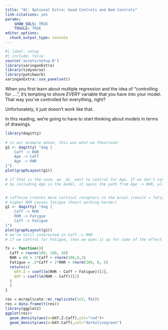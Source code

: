 ---
title: "8C: Optional Extra: Good Controls and Bad Controls"
link-citations: yes
params: 
    SHOW_SOLS: TRUE
    TOGGLE: TRUE
editor_options: 
  chunk_output_type: console
---

```{r}
#| label: setup
#| include: false
source('assets/setup.R')
library(xaringanExtra)
library(tidyverse)
library(patchwork)
xaringanExtra::use_panelset()
```

When you first learn about multiple regression and the idea of "controlling for ....", it's tempting to shove _EVERY_ variable that you have into your model. That way you've controlled for everything, right?  

Unfortunately, it just doesn't work like that.  

In this reading, we're going to have to start thinking about models in terms of drawings.  


```{r}
library(dagitty)
 
# in our example above, this was what we theorised:
g1 <- dagitty( "dag {
    Caff -> RHR
    Age -> Caff
    Age -> RHR
}")
plot(graphLayout(g1))

# if that is the case, we _do_ want to control for Age. If we don't control for Age, then all of the Age -> RHR relationship has to go via Age -> Caff -> RHR. 
# by including Age in the model, it opens the path from Age -> RHR, allowing Caff -> RHR to be estimated without the confounding effect of Age.  


# caffeine creates more cortisol receptors in the brain (result = fatigue)
# higher RHR causes fatigue (heart working harder)  
g1 <- dagitty( "dag {
    Caff -> RHR
    RHR -> Fatigue
    Caff -> Fatigue
}")
plot(graphLayout(g1))  
# we're still interested in Caff -> RHR
# if we control for Fatigue, then we open it up for some of the effect of Caffeine to RHR to go via Fatigue.  

fs <- function(){
  Caff = rnorm(100, 100, 30)
  RHR = 60 + 1*Caff + rnorm(100,0,3)
  Fatigue = .5*Caff + 2*RHR + rnorm(100, 0, 5)
  return(c(
    bXY.Z = coef(lm(RHR ~ Caff + Fatigue))[2],
    bXY = coef(lm(RHR ~ Caff))[2]
  )
  )
}

res = mcreplicate::mc_replicate(1e3, fs())
res = data.frame(t(res))
library(ggplot2)
ggplot(res)+
  geom_density(aes(x=bXY.Z.Caff),col="red")+
  geom_density(aes(x=bXY.Caff),col="darkolivegreen")

```



